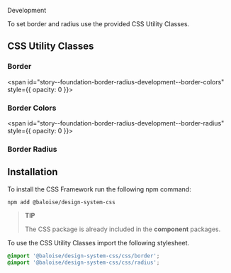 
<bal-doc-banner id="story--foundation-border-radius-development--basic" subtitle="Foundation/Border & Radius" color="green">Development</bal-doc-banner>

<bal-doc-lead>To set border and radius use the provided CSS Utility Classes.</bal-doc-lead>

## CSS Utility Classes

### Border

<Canvas withSource="open">
  <Story id="foundation-border-radius-development--basic" />
</Canvas>

<span id="story--foundation-border-radius-development--border-colors" style={{ opacity: 0 }}></span>

### Border Colors

<Canvas withSource="open">
  <Story id="foundation-border-radius-development--border-colors" />
</Canvas>

<span id="story--foundation-border-radius-development--border-radius" style={{ opacity: 0 }}></span>

### Border Radius

<Canvas withSource="open">
  <Story id="foundation-border-radius-development--border-radius" />
</Canvas>

## Installation

To install the CSS Framework run the following npm command:

```
npm add @baloise/design-system-css
```

> **TIP**
>
> The CSS package is already included in the **component** packages.

To use the CSS Utility Classes import the following stylesheet.

```scss
@import '@baloise/design-system-css/css/border';
@import '@baloise/design-system-css/css/radius';
```

<bal-doc-github link="/stories/foundation/border-radius/02-development.docs.mdx"></bal-doc-github>
